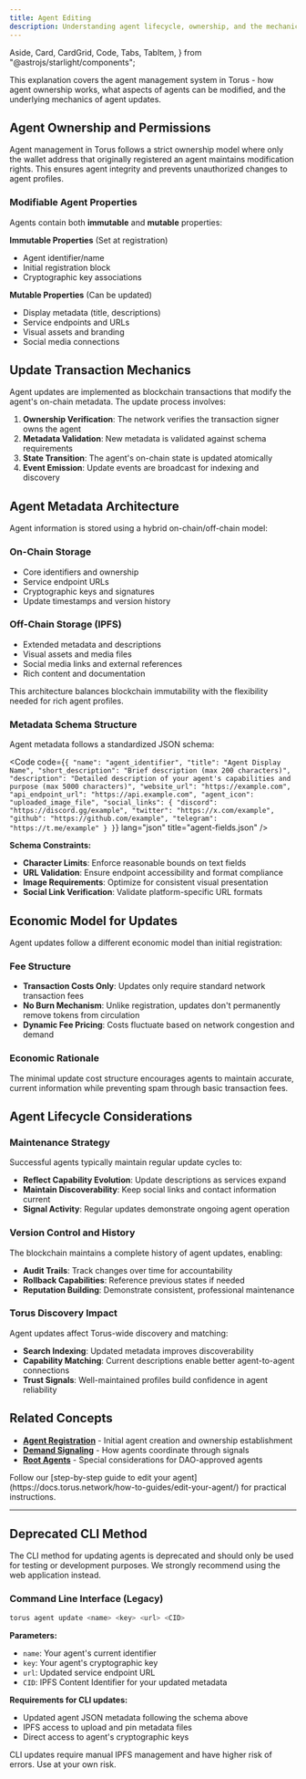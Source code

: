 ```yaml
---
title: Agent Editing
description: Understanding agent lifecycle, ownership, and the mechanics of agent updates in Torus.
---
```


  Aside,
  Card,
  CardGrid,
  Code,
  Tabs,
  TabItem,
} from "@astrojs/starlight/components";

This explanation covers the agent management system in Torus - how agent ownership works, what aspects of agents can be modified, and the underlying mechanics of agent updates.

## Agent Ownership and Permissions

Agent management in Torus follows a strict ownership model where only the wallet address that originally registered an agent maintains modification rights. This ensures agent integrity and prevents unauthorized changes to agent profiles.

### Modifiable Agent Properties

Agents contain both **immutable** and **mutable** properties:

**Immutable Properties** (Set at registration)
- Agent identifier/name
- Initial registration block
- Cryptographic key associations

**Mutable Properties** (Can be updated)
- Display metadata (title, descriptions)
- Service endpoints and URLs
- Visual assets and branding
- Social media connections

## Update Transaction Mechanics

Agent updates are implemented as blockchain transactions that modify the agent's on-chain metadata. The update process involves:

1. **Ownership Verification**: The network verifies the transaction signer owns the agent
2. **Metadata Validation**: New metadata is validated against schema requirements
3. **State Transition**: The agent's on-chain state is updated atomically
4. **Event Emission**: Update events are broadcast for indexing and discovery

## Agent Metadata Architecture

Agent information is stored using a hybrid on-chain/off-chain model:

### On-Chain Storage
- Core identifiers and ownership
- Service endpoint URLs
- Cryptographic keys and signatures
- Update timestamps and version history

### Off-Chain Storage (IPFS)
- Extended metadata and descriptions
- Visual assets and media files
- Social media links and external references
- Rich content and documentation

This architecture balances blockchain immutability with the flexibility needed for rich agent profiles.

### Metadata Schema Structure

Agent metadata follows a standardized JSON schema:

<Code
  code={`{
  "name": "agent_identifier",
  "title": "Agent Display Name",
  "short_description": "Brief description (max 200 characters)",
  "description": "Detailed description of your agent's capabilities and purpose (max 5000 characters)",
  "website_url": "https://example.com",
  "api_endpoint_url": "https://api.example.com",
  "agent_icon": "uploaded_image_file",
  "social_links": {
    "discord": "https://discord.gg/example",
    "twitter": "https://x.com/example",
    "github": "https://github.com/example",
    "telegram": "https://t.me/example"
  }
}`}
  lang="json"
  title="agent-fields.json"
/>

**Schema Constraints:**

- **Character Limits**: Enforce reasonable bounds on text fields
- **URL Validation**: Ensure endpoint accessibility and format compliance
- **Image Requirements**: Optimize for consistent visual presentation
- **Social Link Verification**: Validate platform-specific URL formats

## Economic Model for Updates

Agent updates follow a different economic model than initial registration:

### Fee Structure
- **Transaction Costs Only**: Updates only require standard network transaction fees
- **No Burn Mechanism**: Unlike registration, updates don't permanently remove tokens from circulation
- **Dynamic Fee Pricing**: Costs fluctuate based on network congestion and demand

### Economic Rationale
The minimal update cost structure encourages agents to maintain accurate, current information while preventing spam through basic transaction fees.

## Agent Lifecycle Considerations

### Maintenance Strategy
Successful agents typically maintain regular update cycles to:
- **Reflect Capability Evolution**: Update descriptions as services expand
- **Maintain Discoverability**: Keep social links and contact information current
- **Signal Activity**: Regular updates demonstrate ongoing agent operation

### Version Control and History
The blockchain maintains a complete history of agent updates, enabling:
- **Audit Trails**: Track changes over time for accountability
- **Rollback Capabilities**: Reference previous states if needed
- **Reputation Building**: Demonstrate consistent, professional maintenance

### Torus Discovery Impact
Agent updates affect Torus-wide discovery and matching:
- **Search Indexing**: Updated metadata improves discoverability
- **Capability Matching**: Current descriptions enable better agent-to-agent connections
- **Trust Signals**: Well-maintained profiles build confidence in agent reliability

## Related Concepts

- **[Agent Registration](https://docs.torus.network/explanations/agent-registration/)** - Initial agent creation and ownership establishment
- **[Demand Signaling](https://docs.torus.network/explanations/demand-signaling/)** - How agents coordinate through signals
- **[Root Agents](https://docs.torus.network/explanations/root-agents/)** - Special considerations for DAO-approved agents

<Aside type="tip" title="Ready to Update Your Agent?">
  Follow our [step-by-step guide to edit your agent](https://docs.torus.network/how-to-guides/edit-your-agent/) for practical instructions.
</Aside>

---

## Deprecated CLI Method

<Aside type="caution" title="Deprecated">
  The CLI method for updating agents is deprecated and should only be used for testing or development purposes. We strongly recommend using the web application instead.
</Aside>

### Command Line Interface (Legacy)

```bash
torus agent update <name> <key> <url> <CID>
```

**Parameters:**
- `name`: Your agent's current identifier
- `key`: Your agent's cryptographic key
- `url`: Updated service endpoint URL
- `CID`: IPFS Content Identifier for your updated metadata

**Requirements for CLI updates:**
- Updated agent JSON metadata following the schema above
- IPFS access to upload and pin metadata files
- Direct access to agent's cryptographic keys

<Aside type="caution">
  CLI updates require manual IPFS management and have higher risk of errors. Use at your own risk.
</Aside>
